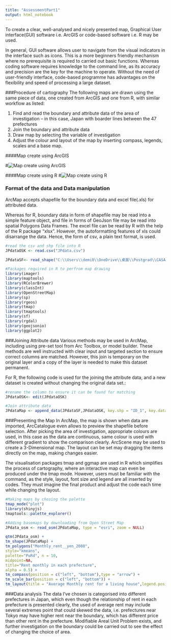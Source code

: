 ```yaml
---
title: "AssessmentPart1"
output: html_notebook
---
```


To create a clear, well-analysed and nicely presented map, Graphical User interface(GUI) software i.e. ArcGIS or code-based software i.e. R may be used. 

In general, GUI software allows user to navigate from the visual indicators in the interface such as icons. This is a more beginners friendly mechanism where no prerequisite is required to carried out basic functions. Whereas coding software requires knowledge to the command line, as its accuracy and precision are the key for the machine to operate. Without the need of user-friendly interface, code-based programme has advantages on the flexibility and speed of processing a large dataset.




###Procedure of cartography
The following maps are drawn using the same piece of data, one created from ArcGIS and one from R, with similar workflow as listed:

1.	Find and read the boundary and attribute data of the area of investigation – in this case, Japan with boarder lines between the 47 prefectures
2.	Join the boundary and attribute data
3.	Draw map by selecting the variable of investigation
4.	Adjust the colour and layout of the map by inserting compass, legends, scales and a base map.

####Map create using ArcGIS

#![Map create using ArcGIS](Assignment1_ArcMap1.png)

####Map create using R
#![Map create using R](Assignment1_R1.png)






### Format of the data and Data manipulation
ArcMap accepts shapefile for the boundary data and excel file(.xls) for attributed data.

Whereas for R, boundary data in form of shapefile may be read into a simple feature object, and file in forms of GeoJson file may be read into spatial Polygons Data Frames. 
The excel file can be read by R with the help of the R package “xlsx”. However, the autoformatting features of xls could disarrange the data. Hence, the form of csv, a plain text format, is used. 

```r
#read the csv and shp file into R 
JPdataOSK <- read.csv("JPdata.csv")

JPdataSF<- read_shape("C:\\Users\\demi8\\OneDrive\\桌面\\Postgrad\\CASA0005 GIS\\Assignment1\\JPN_adm\\JPN_adm1.shp", as.sf = TRUE)
```


```r
#Packages required in R to perfrom map drawing
library(imager)
library(maptools)
library(RColorBrewer)
library(classInt)
library(OpenStreetMap)
library(sp)
library(rgeos)
library(tmap)
library(tmaptools)
library(sf)
library(rgdal)
library(geojsonio)
library(ggplot2)
```




###Joining Attribute data
Various methods may be used in ArcMap, including using pre-set tool from Arc Toolbox, or model builder. These methods are well instructed with clear input and targeted section to ensure correct columns are matched. However, this join is temporary on the original layer and a copy of the layer is needed to make this dataset permanent.

For R, the following code is used for the joining the attribute data, and a new dataset is created without changing the original data set.:



```r
#rename the column to ensure it can be found for matching
JPdataOSK<- edit(JPdataOSK)

#Join attribute data
JPdataMap <- append_data(JPdataSF,JPdataOSK, key.shp = "ID_1", key.data = "ID_prefecture", ignore.duplicates = TRUE)


```




###Presenting the Map
In ArcMap, the map is shown when data are imported, ArcCatalogue even allows to preview the shapefile before selection. After picking the area of investigation, appropriate colours are used, in this case as the data are continuous, same colour is used with different gradient to show the comparison clearly. ArcScene may be used to create a 3-Dimensional map. The layout can be set may dragging the items directly on the map, making changes easier.

The visualisation packages tmap and ggmap are used in R which simplifies the process of cartography, where an interactive map can even be produced under the tmap mode. However, users must be familiar with the command, as the style, layout, font size and legend are all inserted by codes. They must imagine the final product and adjust the code each time while changing the layout.

```r
#Making maps by chosing the palette
tmap_mode("plot")
library(shinyjs)
tmaptools::palette_explorer()

#Adding basemaps by downloading from Open Street Map
JPdata_osm <- read_osm(JPdataMap, type = "esri", zoom = NULL)

qtm(JPdata_osm) +
tm_shape(JPdataMap) +
tm_polygons("Monthly_rent__yen_2008",
style="kmeans",                                                             
palette="PuRd", n = 10,
midpoint=NA,
title="Rent monthly in each prefecture",
alpha = 0.5) +
tm_compass(position = c("left", "bottom"),type = "arrow") +
tm_scale_bar(position = c("left", "bottom")) +
tm_layout(title = "Average Monthly rent for a living house",legend.position = c("right", "bottom"))
```


###Data analysis
The data I’ve chosen is categorised into different prefectures in Japan, which even though the relationship of rent in each prefecture is presented clearly, the used of average rent may include several extremes point that could skewed the data, i.e. prefectures near Tokyo may have higher rent near the boundary, which has different price than other rent in the prefecture. Modifiable Areal Unit Problem exists, and further investigation on the boundary could be carried out to see the effect of changing the choice of area. 

